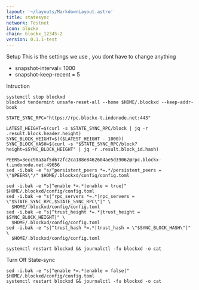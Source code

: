 ```yaml
---
layout: '~/layouts/MarkdownLayout.astro'
title: statesync
network: Testnet
icon: blockx
chain: blockx_12345-2
version: 0.1.1-test
---
```

 Setup
This is the settings we use , you dont have to change anything

- snapshot-interval= 1000
- snapshot-keep-recent = 5

 Intruction

```
systemctl stop blockxd
blockxd tendermint unsafe-reset-all --home $HOME/.blockxd --keep-addr-book

STATE_SYNC_RPC="https://rpc.blockx-t.indonode.net:443"

LATEST_HEIGHT=$(curl -s $STATE_SYNC_RPC/block | jq -r .result.block.header.height)
SYNC_BLOCK_HEIGHT=$(($LATEST_HEIGHT - 1000))
SYNC_BLOCK_HASH=$(curl -s "$STATE_SYNC_RPC/block?height=$SYNC_BLOCK_HEIGHT" | jq -r .result.block_id.hash)

PEERS=3ecc98a3af5d672fc2ca188e8462604ae5d39062@rpc.blockx-t.indonode.net:49656 
sed -i.bak -e "s/^persistent_peers *=.*/persistent_peers = \"$PEERS\"/" $HOME/.blockxd/config/config.toml

sed -i.bak -e "s|^enable *=.*|enable = true|" $HOME/.blockxd/config/config.toml
sed -i.bak -e "s|^rpc_servers *=.*|rpc_servers = \"$STATE_SYNC_RPC,$STATE_SYNC_RPC\"|" \
  $HOME/.blockxd/config/config.toml
sed -i.bak -e "s|^trust_height *=.*|trust_height = $SYNC_BLOCK_HEIGHT|" \
  $HOME/.blockxd/config/config.toml
sed -i.bak -e "s|^trust_hash *=.*|trust_hash = \"$SYNC_BLOCK_HASH\"|" \
  $HOME/.blockxd/config/config.toml

systemctl restart blockxd && journalctl -fu blockxd -o cat
```

 Turn Off State-sync
```
sed -i.bak -e "s|^enable *=.*|enable = false|" $HOME/.blockxd/config/config.toml
systemctl restart blockxd && journalctl -fu blockxd -o cat
```